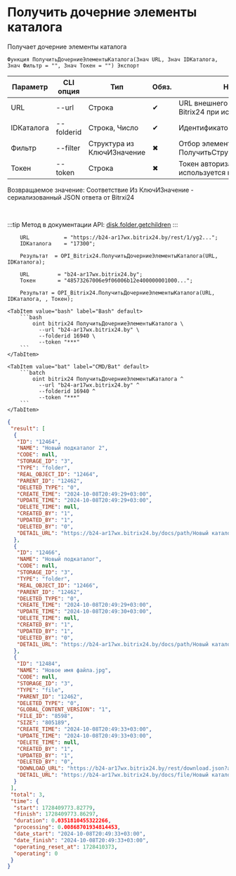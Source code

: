 ﻿---
sidebar_position: 7
---


# Получить дочерние элементы каталога
 Получает дочерние элементы каталога



`Функция ПолучитьДочерниеЭлементыКаталога(Знач URL, Знач IDКаталога, Знач Фильтр = "", Знач Токен = "") Экспорт`

  | Параметр | CLI опция | Тип | Обяз. | Назначение |
  |-|-|-|-|-|
  | URL | --url | Строка | &#x2714; | URL внешнего вебхука или адрес Bitrix24 при использовании токена |
  | IDКаталога | --folderid | Строка, Число | &#x2714; | Идентификатор каталога |
  | Фильтр | --filter | Структура из КлючИЗначение | &#x2716; | Отбор элементов (См. ПолучитьСтруктуруФильтраКаталога) |
  | Токен | --token | Строка | &#x2716; | Токен авторизации, если используется не вебхук |

  
  Возвращаемое значение:   Соответствие Из КлючИЗначение - сериализованный JSON ответа от Bitrxi24

<br/>

:::tip
Метод в документации API: [disk.folder.getchildren](https://dev.1c-bitrix.ru/rest_help/disk/folder/disk_folder_getchildren.php)
:::
<br/>


```bsl title="Пример использования для 1С:Предприятие/OneScript"
    URL           = "https://b24-ar17wx.bitrix24.by/rest/1/yg2...";
    IDКаталога    = "17300";

    Результат  = OPI_Bitrix24.ПолучитьДочерниеЭлементыКаталога(URL, IDКаталога);

    URL         = "b24-ar17wx.bitrix24.by";
    Токен       = "48573267006e9f06006b12e400000001000...";

    Результат = OPI_Bitrix24.ПолучитьДочерниеЭлементыКаталога(URL, IDКаталога, , Токен);
```
    

 <Tabs>
  
    <TabItem value="bash" label="Bash" default>
        ```bash
            oint bitrix24 ПолучитьДочерниеЭлементыКаталога \
              --url "b24-ar17wx.bitrix24.by" \
              --folderid 16940 \
              --token "***"
        ```
    </TabItem>
  
    <TabItem value="bat" label="CMD/Bat" default>
        ```batch
            oint bitrix24 ПолучитьДочерниеЭлементыКаталога ^
              --url "b24-ar17wx.bitrix24.by" ^
              --folderid 16940 ^
              --token "***"
        ```
    </TabItem>
</Tabs>


```json title="Результат"
{
 "result": [
  {
   "ID": "12464",
   "NAME": "Новый подкаталог 2",
   "CODE": null,
   "STORAGE_ID": "3",
   "TYPE": "folder",
   "REAL_OBJECT_ID": "12464",
   "PARENT_ID": "12462",
   "DELETED_TYPE": "0",
   "CREATE_TIME": "2024-10-08T20:49:29+03:00",
   "UPDATE_TIME": "2024-10-08T20:49:29+03:00",
   "DELETE_TIME": null,
   "CREATED_BY": "1",
   "UPDATED_BY": "1",
   "DELETED_BY": "0",
   "DETAIL_URL": "https://b24-ar17wx.bitrix24.by/docs/path/Новый каталог/Новый подкаталог 2"
  },
  {
   "ID": "12466",
   "NAME": "Новый подкаталог",
   "CODE": null,
   "STORAGE_ID": "3",
   "TYPE": "folder",
   "REAL_OBJECT_ID": "12466",
   "PARENT_ID": "12462",
   "DELETED_TYPE": "0",
   "CREATE_TIME": "2024-10-08T20:49:29+03:00",
   "UPDATE_TIME": "2024-10-08T20:49:30+03:00",
   "DELETE_TIME": null,
   "CREATED_BY": "1",
   "UPDATED_BY": "1",
   "DELETED_BY": "0",
   "DETAIL_URL": "https://b24-ar17wx.bitrix24.by/docs/path/Новый каталог/Новый подкаталог"
  },
  {
   "ID": "12484",
   "NAME": "Новое имя файла.jpg",
   "CODE": null,
   "STORAGE_ID": "3",
   "TYPE": "file",
   "PARENT_ID": "12462",
   "DELETED_TYPE": "0",
   "GLOBAL_CONTENT_VERSION": "1",
   "FILE_ID": "8598",
   "SIZE": "805189",
   "CREATE_TIME": "2024-10-08T20:49:33+03:00",
   "UPDATE_TIME": "2024-10-08T20:49:33+03:00",
   "DELETE_TIME": null,
   "CREATED_BY": "1",
   "UPDATED_BY": "1",
   "DELETED_BY": "0",
   "DOWNLOAD_URL": "https://b24-ar17wx.bitrix24.by/rest/download.json?auth=717e0567006e9f06006b12e400000001000007c2ebc8f80264531d4fc09a27052a7fe2&token=disk%7CaWQ9MTI0ODQmXz13ZmZYeEVGUlYxMGZ3ZkFiRGRkNzMwaVdxemJZblVnYQ%3D%3D%7CImRvd25sb2FkfGRpc2t8YVdROU1USTBPRFFtWHoxM1ptWlllRVZHVWxZeE1HWjNaa0ZpUkdSa056TXdhVmR4ZW1KWmJsVm5ZUT09fDcxN2UwNTY3MDA2ZTlmMDYwMDZiMTJlNDAwMDAwMDAxMDAwMDA3YzJlYmM4ZjgwMjY0NTMxZDRmYzA5YTI3MDUyYTdmZTIi.B3XddP%2FBGE1sSooNNYv4OIYxMWO96RY5ZDzpO%2BF1FDw%3D",
   "DETAIL_URL": "https://b24-ar17wx.bitrix24.by/docs/file/Новый каталог/Новое имя файла.jpg"
  }
 ],
 "total": 3,
 "time": {
  "start": 1728409773.82779,
  "finish": 1728409773.86297,
  "duration": 0.0351810455322266,
  "processing": 0.00868701934814453,
  "date_start": "2024-10-08T20:49:33+03:00",
  "date_finish": "2024-10-08T20:49:33+03:00",
  "operating_reset_at": 1728410373,
  "operating": 0
 }
}
```
